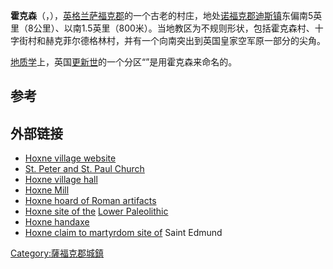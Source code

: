 {{Infobox UK place 
| official_name=         Hoxne
| country= 英格蘭
| region= 東英格蘭
| os_grid_reference=     
| latitude=              52.35
| longitude=             1.2
| post_town=             EYE
| postcode_area=         IP
| postcode_district=     IP21
| dial_code=             
| shire_county= [[萨福克郡|萨福克郡]]
| shire_district=        {{le|中萨福克区|Mid Suffolk}}
| hide_services=         Yes
|static_image =          [[File:Village_Hall,_Hoxne_-_geograph.org.uk_-_789470.jpg|240px]]
|static_image_caption=   霍克森村委会
}}

'''霍克森'''（{{lang-en|Hoxne}}，{{IPAc-en|ˈ|h|ɒ|k|s|ən}}），[[英格兰|英格兰]][[薩福克郡|萨福克郡]]{{le|中萨福克区|Mid Suffolk}}的一个古老的村庄，地处[[诺福克郡|诺福克郡]][[迪斯镇|迪斯镇]]东偏南5英里（8公里）、{{le|韦弗尼河|River Waveney}}以南1.5英里（800米）。当地教区为不规则形状，包括霍克森村、十字街村和赫克菲尔德格林村，并有一个向南突出到英国皇家空军原{{le|霍勒姆机场|RAF Horham}}一部分的尖角。

[[地质学|地质学]]上，英国[[更新世|更新世]]的一个分区“{{le|霍克斯尼亚阶|Hoxnian Stage}}”是用霍克森来命名的。

== 参考 ==
{{Reflist}}

== 外部链接 ==
* [https://web.archive.org/web/20091209025529/http://www.hoxne.net/ Hoxne village website]
* [http://www.suffolkchurches.co.uk/hoxne.html St. Peter and St. Paul Church]
* [https://web.archive.org/web/20120206002650/http://www.njarchitects.co.uk/Hoxne.htm Hoxne village hall]
* [http://www.norfolkmills.co.uk/Watermills/hoxne.html Hoxne Mill]
* [http://www.britishmuseum.org/explore/highlights/article_index/h/the_hoxne_hoard.aspx Hoxne hoard of Roman artifacts]
* [http://www.press.uchicago.edu/cgi-bin/hfs.cgi/00/7864.ctl Hoxne site of the] {{Wayback|url=http://www.press.uchicago.edu/cgi-bin/hfs.cgi/00/7864.ctl |date=20060909144353 }} [[旧石器时代初期|Lower Paleolithic]]
* [http://www.britishmuseum.org/explore/highlights/highlight_objects/pe_prb/h/hoxne_handaxe.aspx Hoxne handaxe]
* [https://web.archive.org/web/20070602074402/http://www.stedmundsbury.gov.uk/sebc/visit/stedmund.cfm Hoxne claim to martyrdom site of] Saint Edmund

[[Category:薩福克郡城鎮|Category:薩福克郡城鎮]]